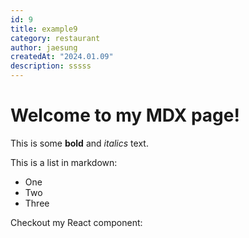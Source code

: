 ```yaml
---
id: 9
title: example9
category: restaurant
author: jaesung
createdAt: "2024.01.09"
description: sssss
---
```

# Welcome to my MDX page!


This is some **bold** and _italics_ text.

This is a list in markdown:

- One
- Two
- Three

Checkout my React component:
